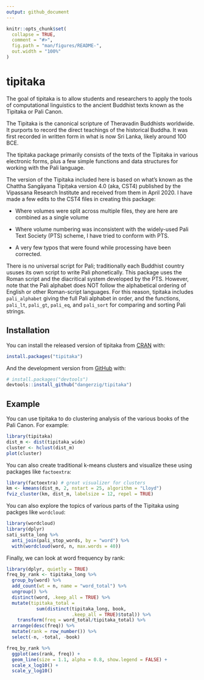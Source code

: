 ```yaml
---
output: github_document
---
```


<!-- README.md is generated from README.Rmd. Please edit that file -->

```r
knitr::opts_chunk$set(
  collapse = TRUE,
  comment = "#>",
  fig.path = "man/figures/README-",
  out.width = "100%"
)
```

# tipitaka

<!-- badges: start -->
<!-- badges: end -->

The goal of tipitaka is to allow students and researchers to apply the tools of computational linguistics to the ancient Buddhist texts known as the Tipitaka or Pali Canon. 

The Tipitaka is the canonical scripture of Theravadin Buddhists worldwide. It purports to record the direct teachings of the historical Buddha. It was first recorded in written form in what is now Sri Lanka, likely around 100 BCE.

The tipitaka package primarily consists of the texts of the Tipitaka in various electronic forms, plus a few simple functions and data structures for working with the Pali language. 

The version of the Tipitaka included here is based on what's known as the Chattha Sangāyana Tipiṭaka version 4.0 (aka, CST4) published by the Vipassana Research Institute and received from them in April 2020. I have made a few edits to the CST4 files in creating this package:

* Where volumes were split across multiple files, they are here are combined as a single volume

* Where volume numbering was inconsistent with the widely-used Pali Text Society (PTS) scheme, I have tried to conform with PTS.

* A very few typos that were found while processing have been corrected.

There is no universal script for Pali; traditionally each Buddhist country ususes its own script to write Pali phonetically. This package uses the Roman script and the diacritical system developed by the PTS. However, note that the Pali alphabet does NOT follow the alphabetical ordering of English or other Roman-script languages. For this reason, tipitaka includes `pali_alphabet` giving the full Pali alphabet in order, and the functions, `pali_lt`, `pali_gt`, `pali_eq`, and `pali_sort` for comparing and sorting Pali strings.

## Installation

You can install the released version of tipitaka from [CRAN](https://CRAN.R-project.org) with:

``` r
install.packages("tipitaka")
```

And the development version from [GitHub](https://github.com/) with:

``` r
# install.packages("devtools")
devtools::install_github("dangerzig/tipitaka")
```
## Example

You can use tipitaka to do clustering analysis of the various books of the Pali Canon. For example:

```r
library(tipitaka)
dist_m <- dist(tipitaka_wide)
cluster <- hclust(dist_m)
plot(cluster)
```

You can also create traditional k-means clusters and visualize these using packages like `factoextra`:

```r
library(factoextra) # great visualizer for clusters
km <- kmeans(dist_m, 2, nstart = 25, algorithm = "Lloyd")
fviz_cluster(km, dist_m, labelsize = 12, repel = TRUE)
```

You can also explore the topics of various parts of the Tipitaka using packges like `wordcloud`:

```r
library(wordcloud)
library(dplyr)
sati_sutta_long %>%
  anti_join(pali_stop_words, by = "word") %>%
  with(wordcloud(word, n, max.words = 40)) 
```

Finally, we can look at word frequency by rank:
```r
library(dplyr, quietly = TRUE)
freq_by_rank <- tipitaka_long %>%
  group_by(word) %>%
  add_count(wt = n, name = "word_total") %>%
  ungroup() %>%
  distinct(word, .keep_all = TRUE) %>%
  mutate(tipitaka_total =  
           sum(distinct(tipitaka_long, book, 
                        .keep_all = TRUE)$total)) %>%
    transform(freq = word_total/tipitaka_total) %>%
  arrange(desc(freq)) %>%
  mutate(rank = row_number()) %>%
  select(-n, -total, -book)

freq_by_rank %>%
  ggplot(aes(rank, freq)) +
  geom_line(size = 1.1, alpha = 0.8, show.legend = FALSE) +
  scale_x_log10() +
  scale_y_log10()
```


